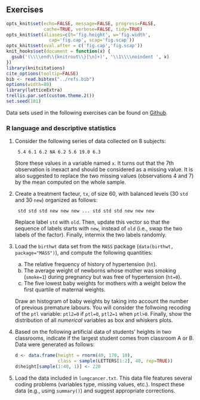 Exercises
------------------------------
``` r
opts_knit$set(echo=FALSE, message=FALSE, progress=FALSE, 
              cache=TRUE, verbose=FALSE, tidy=TRUE)
opts_knit$set(aliases=c(h='fig.height', w='fig.width',
                cap='fig.cap', scap='fig.scap'))
opts_knit$set(eval.after = c('fig.cap','fig.scap'))
knit_hooks$set(document = function(x) {
  gsub('(\\\\end\\{knitrout\\}[\n]+)', '\\1\\\\noindent ', x)
})
library(knitcitations)
cite_options(tooltip=FALSE)
bib <- read.bibtex("../refs.bib")
options(width=80)
library(latticeExtra)
trellis.par.set(custom.theme.2())
set.seed(101)
```

Data sets used in the following exercises can be found on [Github](https://github.com/cogmaster-stats/r-cogstats/tree/master/data).

### R language and descriptive statistics

1. Consider the following series of data collected on 8 subjects:

        5.4 6.1 6.2 NA 6.2 5.6 19.0 6.3
      
   Store these values in a variable named `x`. It turns out that the 7th observation is inexact and should be considered as a missing value. It is also suggested to replace the two missing values (observations 4 and 7) by the mean computed on the whole sample.
   
2. Create a treatment facteur, `tx`, of size 60, with balanced levels (30 `std` and 30 `new`) organized as follows:

        std std std new new new ... std std std new new new
      
   Replace label `std` with `old`. Then, update this vector so that the sequence of labels starts with `new`, instead of `old` (i.e., swap the two labels of the factor). Finally, intermix the two labels randomly.
   
3. Load the `birthwt` data set from the `MASS` package (`data(birthwt, package="MASS")`), and compute the following quantities:

   a. The relative frequency of history of hypertension (`ht`).  
   b. The average weight of newborns whose mother was smoking (`smoke=1`) during pregnancy but was free of hypertension (`ht=0`).  
   c. The five lowest baby weights for mothers with a weight below the first quartile of maternal weights.
   
   Draw an histogram of baby weights by taking into account the number of previous premature labours. You will consider the follwoing recoding of the `ptl` variable: `ptl2=0` if `ptl=0`, `ptl2=1` when `ptl>0`. Finally, show the distribution of all *numerical* variables as box and whiskers plots.
   
4. Based on the following artificial data of students' heights in two classrooms, indicate if the largest student comes from classroom A or B. Data were generated as follows:

   ```r
   d <- data.frame(height = rnorm(40, 170, 10),
                   class = sample(LETTERS[1:2], 40, rep=TRUE))
   d$height[sample(1:40, 1)] <- 220                
   ```

5. Load the data included in `lungcancer.txt`. This data file features several coding problems (variables type, missing values, etc.). Inspect these data (e.g., using `summary()`) and suggest appropriate corrections.
